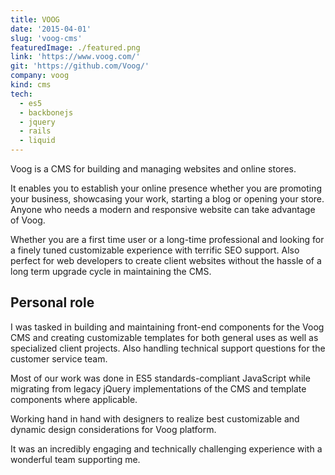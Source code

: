 ```yaml
---
title: VOOG
date: '2015-04-01'
slug: 'voog-cms'
featuredImage: ./featured.png
link: 'https://www.voog.com/'
git: 'https://github.com/Voog/'
company: voog
kind: cms
tech:
  - es5
  - backbonejs
  - jquery
  - rails
  - liquid
---
```


Voog is a CMS for building and managing websites and online stores.

It enables you to establish your online presence whether you are promoting your business, showcasing your work, starting a blog or opening your store.
Anyone who needs a modern and responsive website can take advantage of Voog.

Whether you are a first time user or a long-time professional and looking for a finely tuned customizable experience with terrific SEO support.
Also perfect for web developers to create client websites without the hassle of a long term upgrade cycle in maintaining the CMS.

## Personal role

I was tasked in building and maintaining front-end components for the Voog CMS and creating customizable templates for both general uses as well as specialized client projects.
Also handling technical support questions for the customer service team.

Most of our work was done in ES5 standards-compliant JavaScript while migrating from legacy jQuery implementations of the CMS and template components where applicable.

Working hand in hand with designers to realize best customizable and dynamic design considerations for Voog platform.

It was an incredibly engaging and technically challenging experience with a wonderful team supporting me.
